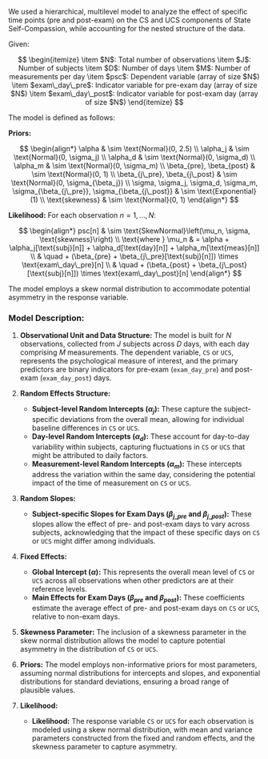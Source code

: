 
We used a hierarchical, multilevel model to analyze the effect of specific time points (pre and post-exam) on the CS and UCS components of State Self-Compassion, while accounting for the nested structure of the data.

Given:

$$
\begin{itemize}
    \item $N$: Total number of observations
    \item $J$: Number of subjects
    \item $D$: Number of days
    \item $M$: Number of measurements per day
    \item $psc$: Dependent variable (array of size $N$)
    \item $exam\_day\_pre$: Indicator variable for pre-exam day (array of size $N$)
    \item $exam\_day\_post$: Indicator variable for post-exam day (array of size $N$)
\end{itemize}
$$

The model is defined as follows:

**Priors:**

$$
\begin{align*}
    \alpha & \sim \text{Normal}(0, 2.5) \\
    \alpha_j & \sim \text{Normal}(0, \sigma_j) \\
    \alpha_d & \sim \text{Normal}(0, \sigma_d) \\
    \alpha_m & \sim \text{Normal}(0, \sigma_m) \\
    \beta_{pre}, \beta_{post} & \sim \text{Normal}(0, 1) \\
    \beta_{j\_pre}, \beta_{j\_post} & \sim \text{Normal}(0, \sigma_{\beta_j}) \\
    \sigma, \sigma_j, \sigma_d, \sigma_m, \sigma_{\beta_{j\_pre}}, \sigma_{\beta_{j\_post}} & \sim \text{Exponential}(1) \\
    \text{skewness} & \sim \text{Normal}(0, 1)
\end{align*}
$$

**Likelihood:**
For each observation $n = 1, \ldots, N$:

$$
\begin{align*}
    psc[n] & \sim \text{SkewNormal}\left(\mu_n, \sigma, \text{skewness}\right) \\
    \text{where } \mu_n & = \alpha + \alpha_j[\text{subj}[n]] + \alpha_d[\text{day}[n]] + \alpha_m[\text{meas}[n]] \\
    & \quad + (\beta_{pre} + \beta_{j\_pre}[\text{subj}[n]]) \times \text{exam\_day\_pre}[n] \\
    & \quad + (\beta_{post} + \beta_{j\_post}[\text{subj}[n]]) \times \text{exam\_day\_post}[n]
\end{align*}
$$

The model employs a skew normal distribution to accommodate potential asymmetry in the response variable.

### Model Description:

1. **Observational Unit and Data Structure:** The model is built for $N$ observations, collected from $J$ subjects across $D$ days, with each day comprising $M$ measurements. The dependent variable, `CS` or `UCS`, represents the psychological measure of interest, and the primary predictors are binary indicators for pre-exam (`exam_day_pre`) and post-exam (`exam_day_post`) days.

2. **Random Effects Structure:** 
   - **Subject-level Random Intercepts ($\alpha_j$):** These capture the subject-specific deviations from the overall mean, allowing for individual baseline differences in `CS` or `UCS`.
   - **Day-level Random Intercepts ($\alpha_d$):** These account for day-to-day variability within subjects, capturing fluctuations in `CS` or `UCS` that might be attributed to daily factors.
   - **Measurement-level Random Intercepts ($\alpha_m$):** These intercepts address the variation within the same day, considering the potential impact of the time of measurement on `CS` or `UCS`.

3. **Random Slopes:** 
   - **Subject-specific Slopes for Exam Days ($\beta_{j\_pre}$ and $\beta_{j\_post}$):** These slopes allow the effect of pre- and post-exam days to vary across subjects, acknowledging that the impact of these specific days on `CS` or `UCS` might differ among individuals.

4. **Fixed Effects:** 
   - **Global Intercept ($\alpha$):** This represents the overall mean level of `CS` or `UCS` across all observations when other predictors are at their reference levels.
   - **Main Effects for Exam Days ($\beta_{pre}$ and $\beta_{post}$):** These coefficients estimate the average effect of pre- and post-exam days on `CS` or `UCS`, relative to non-exam days.

5. **Skewness Parameter:** The inclusion of a skewness parameter in the skew normal distribution allows the model to capture potential asymmetry in the distribution of `CS` or `UCS`.

6. **Priors:** The model employs non-informative priors for most parameters, assuming normal distributions for intercepts and slopes, and exponential distributions for standard deviations, ensuring a broad range of plausible values.

7. **Likelihood:** 
   - **Likelihood:** The response variable `CS` or `UCS` for each observation is modeled using a skew normal distribution, with mean and variance parameters constructed from the fixed and random effects, and the skewness parameter to capture asymmetry.
